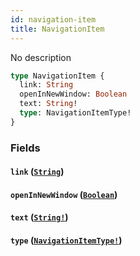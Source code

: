 ```yaml
---
id: navigation-item
title: NavigationItem
---
```


No description

```graphql
type NavigationItem {
  link: String
  openInNewWindow: Boolean
  text: String!
  type: NavigationItemType!
}
```

### Fields

#### `link` ([`String`](/docs/graphql/scalars/string))

#### `openInNewWindow` ([`Boolean`](/docs/graphql/scalars/boolean))

#### `text` ([`String!`](/docs/graphql/scalars/string))

#### `type` ([`NavigationItemType!`](/docs/graphql/enums/navigation-item-type))
